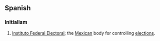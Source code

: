 {{also|ife}}
==Spanish==
===Initialism===
{{head|es|initialism}}

# [[Instituto Federal Electoral]]; the [[Mexican]] body for controlling [[election]]s.